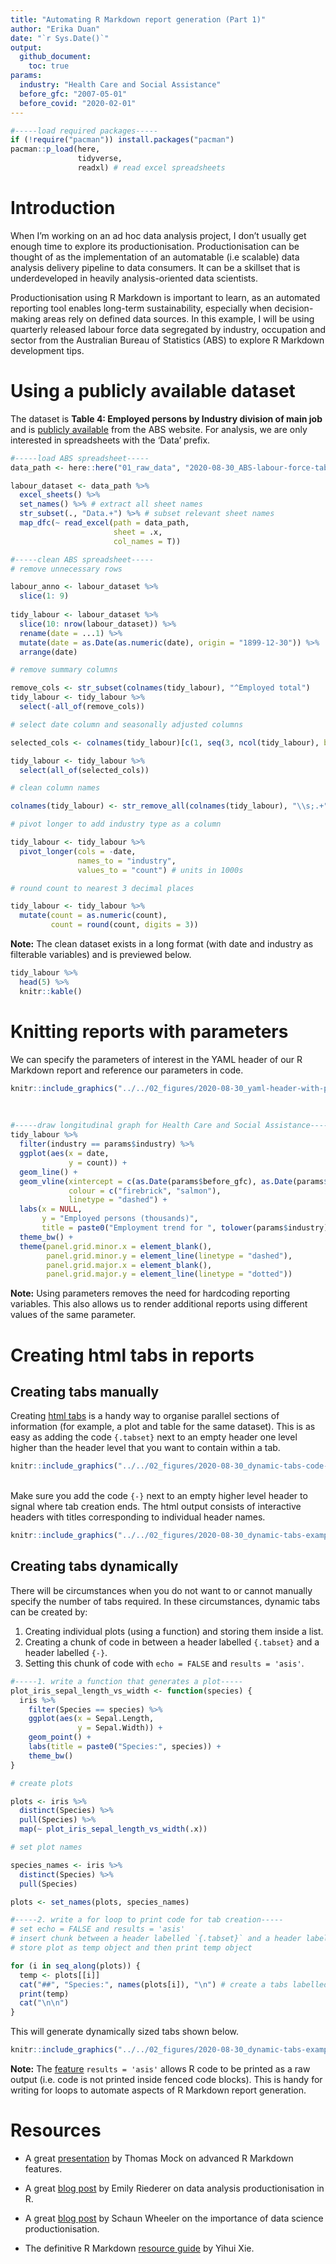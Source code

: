 ```yaml
---
title: "Automating R Markdown report generation (Part 1)"
author: "Erika Duan"
date: "`r Sys.Date()`"
output:
  github_document:
    toc: true
params:
  industry: "Health Care and Social Assistance"
  before_gfc: "2007-05-01"
  before_covid: "2020-02-01"
--- 
```


```r
#-----load required packages-----  
if (!require("pacman")) install.packages("pacman")
pacman::p_load(here,  
               tidyverse,
               readxl) # read excel spreadsheets  
```


# Introduction  

When I'm working on an ad hoc data analysis project, I don't usually get enough time to explore its productionisation. Productionisation can be thought of as the implementation of an automatable (i.e scalable) data analysis delivery pipeline to data consumers. It can be a skillset that is underdeveloped in heavily analysis-oriented data scientists.    

Productionisation using R Markdown is important to learn, as an automated reporting tool enables long-term sustainability, especially when decision-making areas rely on defined data sources. In this example, I will be using quarterly released labour force data segregated by industry, occupation and sector from the Australian Bureau of Statistics (ABS) to explore R Markdown development tips.   


# Using a publicly available dataset    

The dataset is **Table 4: Employed persons by Industry division of main job** and is [publicly available](https://beta.abs.gov.au/statistics/labour/employment-and-unemployment/labour-force-australia-detailed/latest-release#industry-occupation-and-sector) from the ABS website. For analysis, we are only interested in spreadsheets with the 'Data' prefix.       

```r
#-----load ABS spreadsheet-----
data_path <- here::here("01_raw_data", "2020-08-30_ABS-labour-force-table-4.xls")

labour_dataset <- data_path %>%
  excel_sheets() %>%
  set_names() %>% # extract all sheet names  
  str_subset(., "Data.+") %>% # subset relevant sheet names    
  map_dfc(~ read_excel(path = data_path,
                       sheet = .x, 
                       col_names = T))    
```

```r
#-----clean ABS spreadsheet-----   
# remove unnecessary rows  

labour_anno <- labour_dataset %>% 
  slice(1: 9)
  
tidy_labour <- labour_dataset %>%
  slice(10: nrow(labour_dataset)) %>%
  rename(date = ...1) %>%
  mutate(date = as.Date(as.numeric(date), origin = "1899-12-30")) %>%
  arrange(date)

# remove summary columns  

remove_cols <- str_subset(colnames(tidy_labour), "^Employed total")  
tidy_labour <- tidy_labour %>%
  select(-all_of(remove_cols))  

# select date column and seasonally adjusted columns    

selected_cols <- colnames(tidy_labour)[c(1, seq(3, ncol(tidy_labour), by = 3))] 

tidy_labour <- tidy_labour %>%
  select(all_of(selected_cols))  

# clean column names  

colnames(tidy_labour) <- str_remove_all(colnames(tidy_labour), "\\s;.+")

# pivot longer to add industry type as a column   

tidy_labour <- tidy_labour %>%
  pivot_longer(cols = -date,
               names_to = "industry",
               values_to = "count") # units in 1000s  

# round count to nearest 3 decimal places  

tidy_labour <- tidy_labour %>%
  mutate(count = as.numeric(count),
         count = round(count, digits = 3))   
```

**Note:** The clean dataset exists in a long format (with date and industry as filterable variables) and is previewed below.   

```r
tidy_labour %>% 
  head(5) %>%  
  knitr::kable()
```


# Knitting reports with parameters    

We can specify the parameters of interest in the YAML header of our R Markdown report and reference our parameters in code.         

```r
knitr::include_graphics("../../02_figures/2020-08-30_yaml-header-with-params.png")   
```
  
<br>  
  
```r
#-----draw longitudinal graph for Health Care and Social Assistance-----  
tidy_labour %>%
  filter(industry == params$industry) %>%
  ggplot(aes(x = date,
             y = count)) +
  geom_line() + 
  geom_vline(xintercept = c(as.Date(params$before_gfc), as.Date(params$before_covid)),
             colour = c("firebrick", "salmon"),
             linetype = "dashed") + 
  labs(x = NULL,
       y = "Employed persons (thousands)",
       title = paste0("Employment trend for ", tolower(params$industry))) + 
  theme_bw() + 
  theme(panel.grid.minor.x = element_blank(),
        panel.grid.minor.y = element_line(linetype = "dashed"),
        panel.grid.major.x = element_blank(),
        panel.grid.major.y = element_line(linetype = "dotted"))
```

**Note:** Using parameters removes the need for hardcoding reporting variables. This also allows us to render additional reports using different values of the same parameter.     


# Creating html tabs in reports 


## Creating tabs manually  

Creating [html tabs](https://bookdown.org/yihui/rmarkdown-cookbook/html-tabs.html) is a handy way to organise parallel sections of information (for example, a plot and table for the same dataset). This is as easy as adding the code `{.tabset}` next to an empty header one level higher than the header level that you want to contain within a tab.     

```r
knitr::include_graphics("../../02_figures/2020-08-30_dynamic-tabs-code-1.png")    
```

<br> 
Make sure you add the code `{-}` next to an empty higher level header to signal where tab creation ends. The html output consists of interactive headers with titles corresponding to individual header names.      

```r
knitr::include_graphics("../../02_figures/2020-08-30_dynamic-tabs-example-1.png")    
```


## Creating tabs dynamically    

There will be circumstances when you do not want to or cannot manually specify the number of tabs required. In these circumstances, dynamic tabs can be created by:  

1. Creating individual plots (using a function) and storing them inside a list.  
2. Creating a chunk of code in between a header labelled `{.tabset}` and a header labelled `{-}`.
3. Setting this chunk of code with `echo = FALSE` and `results = 'asis'`.    

```r
#-----1. write a function that generates a plot-----
plot_iris_sepal_length_vs_width <- function(species) {
  iris %>%
    filter(Species == species) %>%
    ggplot(aes(x = Sepal.Length,
               y = Sepal.Width)) +
    geom_point() + 
    labs(title = paste0("Species:", species)) +  
    theme_bw()
}

# create plots  

plots <- iris %>%
  distinct(Species) %>%
  pull(Species) %>%
  map(~ plot_iris_sepal_length_vs_width(.x)) 

# set plot names  

species_names <- iris %>%
  distinct(Species) %>%
  pull(Species) 

plots <- set_names(plots, species_names)
```

```r
#-----2. write a for loop to print code for tab creation-----  
# set echo = FALSE and results = 'asis'  
# insert chunk between a header labelled `{.tabset}` and a header labelled `{-}`  
# store plot as temp object and then print temp object

for (i in seq_along(plots)) {
  temp <- plots[[i]]
  cat("##", "Species:", names(plots[i]), "\n") # create a tabs labelled using the plot name
  print(temp) 
  cat("\n\n")
}
```

This will generate dynamically sized tabs shown below.  

```r
knitr::include_graphics("../../02_figures/2020-08-30_dynamic-tabs-example-2.png")    
```

**Note:** The [feature](https://bookdown.org/yihui/rmarkdown-cookbook/results-asis.html) `results = 'asis'` allows R code to be printed as a raw output (i.e. code is not printed inside fenced code blocks). This is handy for writing for loops to automate aspects of R Markdown report generation.       


# Resources   

+ A great [presentation](https://docs.google.com/presentation/d/e/2PACX-1vRo1eXJtiwo6aTA8KZ2E-bUbv2GOonC2RIVk_5eWQ5y-ADXbRamBhHaa3w1vMW6BkEPOMJ13ZahSo8Q/embed?start=false&loop=true&delayms=30000&slide=id.p) by Thomas Mock on advanced R Markdown features.      

+ A great [blog post](https://emilyriederer.netlify.app/post/rmddd-tech-appendix/) by Emily Riederer on data analysis productionisation in R.        

+ A great [blog post](https://towardsdatascience.com/what-does-it-mean-to-productionize-data-science-82e2e78f044c) by Schaun Wheeler on the importance of data science productionisation.     

+ The definitive R Markdown [resource guide](https://bookdown.org/yihui/rmarkdown-cookbook/html-tabs.html) by Yihui Xie.      